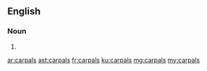 ==English==

===Noun===
{{head|en|plural}}

# {{plural of|carpal|lang=en}}

[[ar:carpals]]
[[ast:carpals]]
[[fr:carpals]]
[[ku:carpals]]
[[mg:carpals]]
[[my:carpals]]